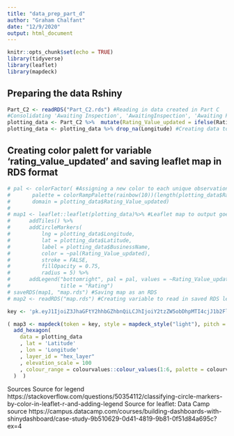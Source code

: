 ```yaml
---
title: "data_prep_part_d"
author: "Graham Chalfant"
date: "12/9/2020"
output: html_document
---
```


```r
knitr::opts_chunk$set(echo = TRUE)
library(tidyverse)
library(leaflet)
library(mapdeck)
```

## Preparing the data Rshiny
```r
Part_C2 <- readRDS("Part_C2.rds") #Reading in data created in Part C
#Consolidating 'Awaiting Inspection', 'AwaitingInspection', 'Awaiting Publication' and ' AwaitingPublication into 'Awaiting', and 'Pass and Eat Safe' and 'Pass' into 'Pass'
plotting_data <- Part_C2 %>%  mutate(Rating_Value_updated = ifelse(RatingValue == "Pass" | RatingValue ==  "Pass and Eat Safe","Pass", ifelse(str_detect(RatingValue, "Awaiting"), "Awaiting", RatingValue)), Rating_value_numeric = as.numeric(Rating_Value_updated), Rating_value_categorie = ifelse(is.na(Rating_value_numeric), "Other", "Sticker Rating"))
plotting_data <- plotting_data %>% drop_na(Longitude) #Creating data to plot in Leaflet by removing missing longitude and latitudes
```

## Creating color palett for variable 'rating_value_updated' and saving leaflet map in RDS format
```r
# pal <- colorFactor( #Assigning a new color to each unique observation in Rating_Value_updated
#       palette = colorRampPalette(rainbow(10))(length(plotting_data$Rating_Value_updated)), 
#       domain = plotting_data$Rating_Value_updated)
# 
# map1 <- leaflet::leaflet(plotting_data)%>% #Leaflet map to output goecode data
#      addTiles() %>%  
#      addCircleMarkers(
#          lng = plotting_data$Longitude,
#          lat = plotting_data$Latitude,
#          label = plotting_data$BusinessName,
#          color = ~pal(Rating_Value_updated),
#          stroke = FALSE,
#          fillOpacity = 0.75,
#          radius = 5) %>% 
#      addLegend("bottomright", pal = pal, values = ~Rating_Value_updated,
#                title = "Rating")
# saveRDS(map1, "map.rds") #Saving map as an RDS
# map2 <- readRDS("map.rds") #Creating variable to read in saved RDS leaflet map
```

```r
key <- 'pk.eyJ1IjoiZ3JhaGFtY2hhbGZhbnQiLCJhIjoiY2tzZW5obDhpMTI4cjJ1b2FlbzV2cnhsdyJ9.hxp0ggBSsxmcDACtWgk9zw'

( map3 <- mapdeck(token = key, style = mapdeck_style("light"), pitch = 45) %>%
  add_hexagon(
    data = plotting_data
    , lat = 'Latitude'
    , lon = 'Longitude'
    , layer_id = "hex_layer"
    , elevation_scale = 100
    , colour_range = colourvalues::colour_values(1:6, palette = colourvalues::get_palette("viridis")[70:256,])
  )  )


```





Sources 
Source for legend https://stackoverflow.com/questions/50354112/classifying-circle-markers-by-color-in-leaflet-r-and-adding-legend
Source for leaflet: Data Camp source https://campus.datacamp.com/courses/building-dashboards-with-shinydashboard/case-study-9b510629-0d41-4819-9b81-0f51d84a695c?ex=4

